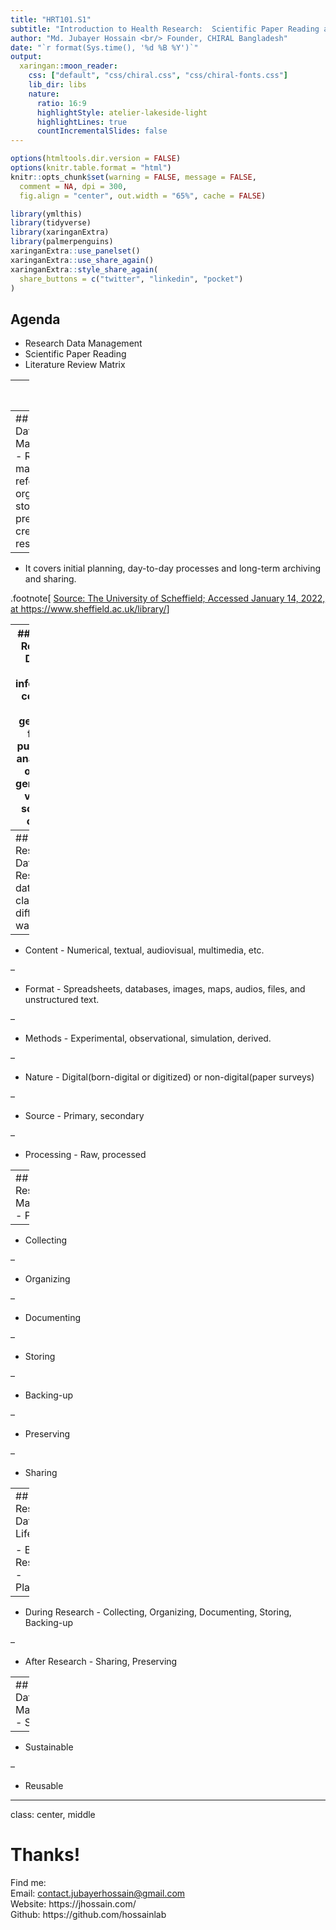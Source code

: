 ```yaml
---
title: "HRT101.S1"
subtitle: "Introduction to Health Research:  Scientific Paper Reading and  Research Data Management"
author: "Md. Jubayer Hossain <br/> Founder, CHIRAL Bangladesh"
date: "`r format(Sys.time(), '%d %B %Y')`"
output:
  xaringan::moon_reader:
    css: ["default", "css/chiral.css", "css/chiral-fonts.css"]
    lib_dir: libs
    nature:
      ratio: 16:9
      highlightStyle: atelier-lakeside-light
      highlightLines: true
      countIncrementalSlides: false
---
```


```r
options(htmltools.dir.version = FALSE)
options(knitr.table.format = "html") 
knitr::opts_chunk$set(warning = FALSE, message = FALSE, 
  comment = NA, dpi = 300,
  fig.align = "center", out.width = "65%", cache = FALSE)

library(ymlthis)
library(tidyverse)
library(xaringanExtra)
library(palmerpenguins)
xaringanExtra::use_panelset()
xaringanExtra::use_share_again()
xaringanExtra::style_share_again(
  share_buttons = c("twitter", "linkedin", "pocket")
)
```

## Agenda 
- Research Data Management
- Scientific Paper Reading
- Literature Review Matrix 

---
class: inverse center middle

#  Research Data Management(RDM)



---
## What is Research Data Management(RDM)?
- Research data management (RDM) refers to the organisation, storage and preservation of data created during a research project

--

- It covers initial planning, day-to-day processes and long-term archiving and sharing.

.footnote[
[Source: The University of Scheffield; Accessed January 14, 2022, at https://www.sheffield.ac.uk/library/]()
]





---
## What is Research Data?
- Any information collected or generated for the purpose of analysis, in order to generate or validate scientific claims. 

---
## Types of Research Data?
Research data can be classified in different ways: 
--

- Content - Numerical, textual, audiovisual, multimedia, etc. 

--

- Format - Spreadsheets, databases, images, maps, audios, files, and unstructured text. 

--

- Methods - Experimental, observational, simulation, derived. 

--

- Nature - Digital(born-digital or digitized) or non-digital(paper surveys)

--

- Source - Primary, secondary 

--

- Processing - Raw, processed 



---
## Steps in Research Data Management(RDM)
- Planning 

--

- Collecting 

--

- Organizing 

--

- Documenting 

--

- Storing 

--

- Backing-up 

--

- Preserving 

--

- Sharing 


---
## Research Data Lifecycle 

- Before Research - Planning 

--

- During Research - Collecting, Organizing, Documenting, Storing, Backing-up 

--

- After Research - Sharing, Preserving 


---
## Why Research Data Management(RDM)
- Secure 

--

- Sustainable 

--

- Reusable  




---
class: center, middle

# Thanks!

Find me: <br/>
Email: [contact.jubayerhossain@gmail.com](#)<br/>
Website: https://jhossain.com/<br/> 
Github: https://github.com/hossainlab<br/>